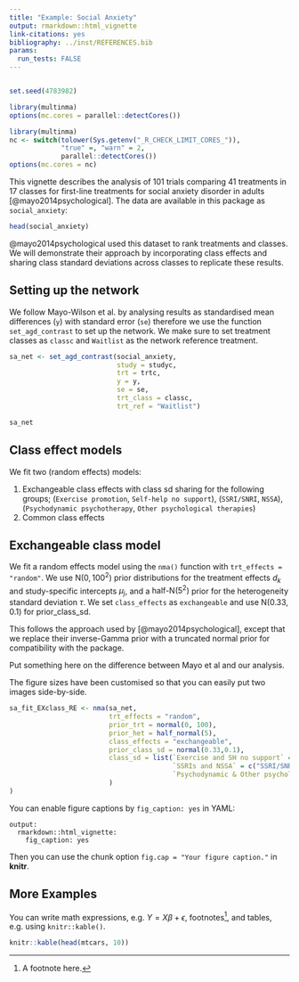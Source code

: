 ```yaml
---
title: "Example: Social Anxiety"
output: rmarkdown::html_vignette
link-citations: yes
bibliography: ../inst/REFERENCES.bib
params:
  run_tests: FALSE
---
```


```r
```
```r
set.seed(4783982)
```

```r
library(multinma)
options(mc.cores = parallel::detectCores())
```
```r
library(multinma)
nc <- switch(tolower(Sys.getenv("_R_CHECK_LIMIT_CORES_")), 
             "true" =, "warn" = 2, 
             parallel::detectCores())
options(mc.cores = nc)
```
This vignette describes the analysis of 101 trials comparing 41 treatments in 17 classes for first-line treatments for social anxiety disorder in adults [@mayo2014psychological]. The data are available in this package as `social_anxiety`:

```r
head(social_anxiety)
```

@mayo2014psychological used this dataset to rank treatments and classes. We will demonstrate their approach by incorporating class effects and sharing class standard deviations across classes to replicate these results.

## Setting up the network
We follow Mayo-Wilson et al. by analysing results as standardised mean differences (`y`) with standard error (`se`) therefore we use the function `set_agd_contrast` to set up the network. We make sure to set treatment classes as `classc` and `Waitlist` as the network reference treatment.

```r
sa_net <- set_agd_contrast(social_anxiety,
                           study = studyc, 
                           trt = trtc,
                           y = y, 
                           se = se,
                           trt_class = classc,
                           trt_ref = "Waitlist")

sa_net
```

## Class effect models

We fit two (random effects) models:

1. Exchangeable class effects with class sd sharing for the following groups; (`Exercise promotion`, `Self-help no support`), (`SSRI/SNRI`, `NSSA`), (`Psychodynamic psychotherapy`, `Other psychological therapies`)
2. Common class effects 

## Exchangeable class model
We fit a random effects model using the `nma()` function with `trt_effects = "random"`.
We use $\mathrm{N}(0, 100^2)$ prior distributions for the treatment effects $d_k$ and study-specific intercepts $\mu_j$, and a $\textrm{half-N}(5^2)$ prior for the heterogeneity standard deviation $\tau$.
We set `class_effects` as `exchangeable` and use $\mathrm{N}(0.33,0.1)$ for prior_class_sd.

This follows the approach used by [@mayo2014psychological], except that we replace their inverse-Gamma prior with a truncated normal prior for compatibility with the \texttt{multinma} package.

Put something here on the difference between Mayo et al and our analysis. 

The figure sizes have been customised so that you can easily put two images side-by-side. 

```r
sa_fit_EXclass_RE <- nma(sa_net,
                         trt_effects = "random",
                         prior_trt = normal(0, 100),
                         prior_het = half_normal(5),
                         class_effects = "exchangeable",
                         prior_class_sd = normal(0.33,0.1),
                         class_sd = list(`Exercise and SH no support` = c("Exercise promotion", "Self-help no support"),
                                         `SSRIs and NSSA` = c("SSRI/SNRI", "NSSA"),
                                         `Psychodynamic & Other psychological therapies` = c("Psychodynamic psychotherapy", "Other psychological therapies")
                         )
)
```

You can enable figure captions by `fig_caption: yes` in YAML:

    output:
      rmarkdown::html_vignette:
        fig_caption: yes

Then you can use the chunk option `fig.cap = "Your figure caption."` in **knitr**.

## More Examples

You can write math expressions, e.g. $Y = X\beta + \epsilon$, footnotes^[A footnote here.], and tables, e.g. using `knitr::kable()`.

```r
knitr::kable(head(mtcars, 10))
```
